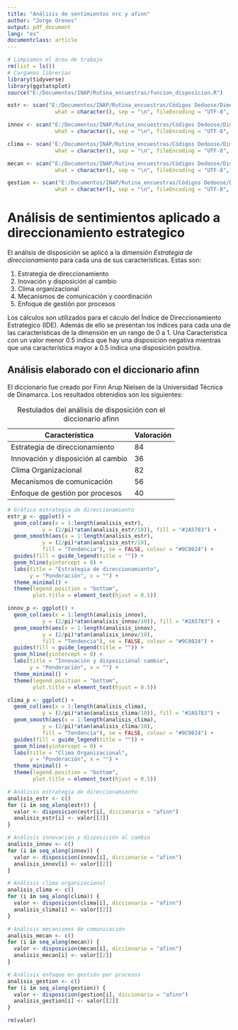 ```yaml
---
title: "Análisis de sentimientos nrc y afinn"
author: "Jorge Orenos"
output: pdf_document
lang: "es"
documentclass: article
---
```


\pagebreak

```r
# Limpiamos el área de trabajo
rm(list = ls())
# Cargamos librerias
library(tidyverse)
library(ggstatsplot)
source("E:/Documentos/INAP/Rutina_encuestras/funcion_disposicion.R")
```

```r
estr <- scan("E:/Documentos/INAP/Rutina_encuestras/Códigos Dedoose/Dimensión Direccionamiento estratégico/1.1 Estrategia de direccionamiento.txt",
               what = character(), sep = "\n", fileEncoding = "UTF-8", allowEscapes = T)

innov <- scan("E:/Documentos/INAP/Rutina_encuestras/Códigos Dedoose/Dimensión Direccionamiento estratégico/1.2 Inovación y disposición al cambio.txt",
               what = character(), sep = "\n", fileEncoding = "UTF-8", allowEscapes = T)

clima <- scan("E:/Documentos/INAP/Rutina_encuestras/Códigos Dedoose/Dimensión Direccionamiento estratégico/1.3 Clima organizacional.txt",
               what = character(), sep = "\n", fileEncoding = "UTF-8", allowEscapes = T)

mecan <- scan("E:/Documentos/INAP/Rutina_encuestras/Códigos Dedoose/Dimensión Direccionamiento estratégico/1.4 Mecanísmo de comunicación.txt",
               what = character(), sep = "\n", fileEncoding = "UTF-8", allowEscapes = T)

gestion <- scan("E:/Documentos/INAP/Rutina_encuestras/Códigos Dedoose/Dimensión Direccionamiento estratégico/1.5 Enfoque de gestión por procesos.txt",
               what = character(), sep = "\n", fileEncoding = "UTF-8", allowEscapes = T)
```

# Análisis de sentimientos aplicado a direccionamiento estrategico

El análisis de disposición se aplicó a la dimensión *Estrategia de direccionamiento* para cada una de sus características. Estas son:

1.  Estrategia de direccionamiento
2.  Inovación y disposición al cambio
3.  Clima organizacional
4.  Mecanismos de comunicación y coordinación
5.  Enfoque de gestión por procesos

Los cálculos son utilizados para el cáculo del Índice de Direccionamiento Estrategico (IDE). Además de ello se presentan los índices para cada una de las características de la dimensión en un rango de 0 a 1. Una Característica con un valor menor 0.5 indica que hay una disposición negativa mientras que una característica mayor a 0.5 indica una disposición positiva.

## Análisis elaborado con el diccionario **afinn**

El diccionario fue creado por Finn Arup Nielsen de la Universidad Técnica de Dinamarca. Los resultados obtenidios son los siguientes:

| Característica                     | Valoración |
|------------------------------------|------------|
| Estrategia de direccionamiento     | 84         |
| Innovación y disposición al cambio | 36         |
| Clima Organizacional               | 82         |
| Mecanismos de comunicación         | 56         |
| Enfoque de gestión por procesos    | 40         |

: Restulados del análisis de disposición con el diccionario afinn

```r
# Gráfica estrategia de direccionamiento
estr_p <- ggplot() +
  geom_col(aes(x = 1:length(analisis_estr),
           y = (2/pi)*atan(analisis_estr/10)), fill = "#2A5783") +
  geom_smooth(aes(x = 1:length(analisis_estr),
           y = (2/pi)*atan(analisis_estr/10),
           fill = "Tendencia"), se = FALSE, colour = "#9C0824") +
  guides(fill = guide_legend(title = "")) +
  geom_hline(yintercept = 0) +
  labs(title = "Estrategia de direccionamiento",
       y = "Ponderación", x = "") +
  theme_minimal() +
  theme(legend.position = "bottom",
        plot.title = element_text(hjust = 0.5))

innov_p <- ggplot() +
  geom_col(aes(x = 1:length(analisis_innov),
           y = (2/pi)*atan(analisis_innov/10)), fill = "#2A5783") +
  geom_smooth(aes(x = 1:length(analisis_innov),
           y = (2/pi)*atan(analisis_innov/10),
           fill = "Tendencia"), se = FALSE, colour = "#9C0824") +
  guides(fill = guide_legend(title = "")) +
  geom_hline(yintercept = 0) +
  labs(title = "Innovación y disposiciónal cambio",
       y = "Ponderación", x = "") +
  theme_minimal() +
  theme(legend.position = "bottom",
        plot.title = element_text(hjust = 0.5))

clima_p <- ggplot() +
  geom_col(aes(x = 1:length(analisis_clima),
           y = (2/pi)*atan(analisis_clima/10)), fill = "#2A5783") +
  geom_smooth(aes(x = 1:length(analisis_clima),
           y = (2/pi)*atan(analisis_clima/10),
           fill = "Tendencia"), se = FALSE, colour = "#9C0824") +
  guides(fill = guide_legend(title = "")) +
  geom_hline(yintercept = 0) +
  labs(title = "Clima Organizacional",
       y = "Ponderación", x = "") +
  theme_minimal() +
  theme(legend.position = "bottom",
        plot.title = element_text(hjust = 0.5))
```

```r
# Análisis estrategia de direccionamiento
analisis_estr <- c()
for (i in seq_along(estr)) {
  valor <- disposicion(estr[i], diccionario = "afinn")
  analisis_estr[i] <- valor[[2]]
}

# Análisis innovación y disposición al cambio
analisis_innov <- c()
for (i in seq_along(innov)) {
  valor <- disposicion(innov[i], diccionario = "afinn")
  analisis_innov[i] <- valor[[2]]
}

# Análisis clima organizacional
analisis_clima <- c()
for (i in seq_along(clima)) {
  valor <- disposicion(clima[i], diccionario = "afinn")
  analisis_clima[i] <- valor[[2]]
}

# Análisis mecanismos de comunicación
analisis_mecan <- c()
for (i in seq_along(mecan)) {
  valor <- disposicion(mecan[i], diccionario = "afinn")
  analisis_mecan[i] <- valor[[2]]
}

# Análisis enfoque en gestión por procesos
analisis_gestion <- c()
for (i in seq_along(gestion)) {
  valor <- disposicion(gestion[i], diccionario = "afinn")
  analisis_gestion[i] <- valor[[2]]
}

rm(valor)
```
